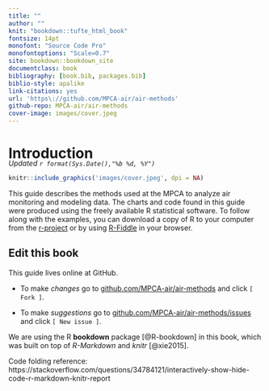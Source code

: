 ```yaml
--- 
title: ""
author: ""
knit: "bookdown::tufte_html_book"
fontsize: 14pt
monofont: "Source Code Pro"
monofontoptions: "Scale=0.7"
site: bookdown::bookdown_site
documentclass: book
bibliography: [book.bib, packages.bib]
biblio-style: apalike
link-citations: yes
url: 'https\://github.com/MPCA-air/air-methods'
github-repo: MPCA-air/air-methods  
cover-image: images/cover.jpeg 
---
```



# Introduction {-}
<div style= "margin-top: -25px;">
_Updated `r format(Sys.Date(),"%b %d, %Y")`_
</div>  
```r
knitr::include_graphics('images/cover.jpeg', dpi = NA)
```


This guide describes the methods used at the MPCA to analyze air monitoring and modeling data. The charts and code found in this guide were produced using the freely available R statistical software. To follow along with the examples, you can download a copy of R to your computer from the [r-project](https://cran.r-project.org/) or by using [R-Fiddle](http://www.r-fiddle.org/#/) in your browser. 


## Edit this book {-}  

This guide lives online at GitHub.  

- To make _changes_ go to [github.com/MPCA-air/air-methods](https://github.com/MPCA-air/air-methods) and click `[ Fork ]`.   

- To make _suggestions_ go to [github.com/MPCA-air/air-methods/issues](https://github.com/MPCA-air/air-methods/issues) and click `[ New issue ]`.  


We are using the R **bookdown** package [@R-bookdown] in this book, which was built on top of _R-Markdown_ and _knitr_ [@xie2015]. 


Code folding reference: https://stackoverflow.com/questions/34784121/interactively-show-hide-code-r-markdown-knitr-report

  
  
